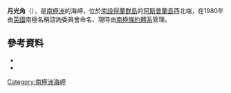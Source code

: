 {{coord|61|27|S|55|56|W|source:GNIS|display=title}}

'''月光角'''（{{lang-en|Moonlight Point}}），是[[南極洲|南極洲]]的海岬，位於[[南設得蘭群島|南設得蘭群島]]的[[阿斯普蘭島|阿斯普蘭島]]西北端，在1980年由[[英國|英國]]南極名稱諮詢委員會命名，現時由[[南極條約體系|南極條約體系]]管理。

==參考資料==
*{{cite gnis | type = antarid | id = 10203| name = Moonlight Point | accessdate = 2013-11-04}}
*{{usgs-gazetteer|id=10203}}

{{Antarctica-geo-stub}}
[[Category:南極洲海岬|Category:南極洲海岬]]